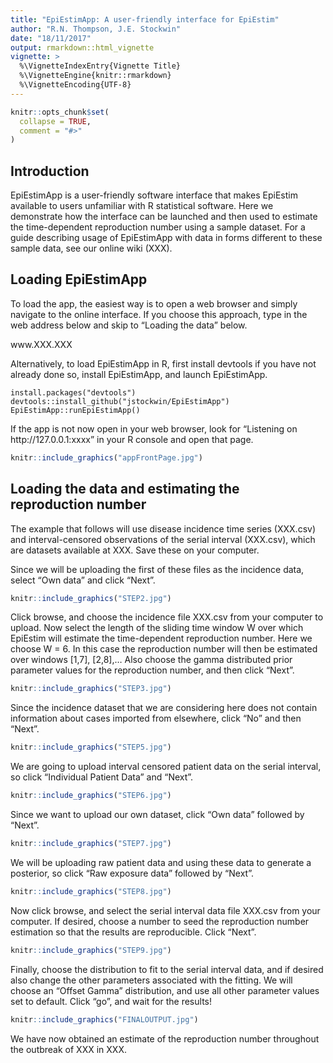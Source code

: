 ```yaml
---
title: "EpiEstimApp: A user-friendly interface for EpiEstim"
author: "R.N. Thompson, J.E. Stockwin"
date: "18/11/2017"
output: rmarkdown::html_vignette
vignette: >
  %\VignetteIndexEntry{Vignette Title}
  %\VignetteEngine{knitr::rmarkdown}
  %\VignetteEncoding{UTF-8}
---
```


```r
knitr::opts_chunk$set(
  collapse = TRUE,
  comment = "#>"
)
```

## Introduction

EpiEstimApp is a user-friendly software interface that makes EpiEstim available to users unfamiliar with R statistical software. Here we demonstrate how the interface can be launched and then used to estimate the time-dependent reproduction number using a sample dataset.  For a guide describing usage of EpiEstimApp with data in forms different to these sample data, see our online wiki (XXX).

## Loading EpiEstimApp

To load the app, the easiest way is to open a web browser and simply navigate to the online interface.  If you choose this approach, type in the web address below and skip to “Loading the data” below.

www.XXX.XXX

Alternatively, to load EpiEstimApp in R, first install devtools if you have not already done so, install EpiEstimApp, and launch EpiEstimApp.

    install.packages("devtools")
    devtools::install_github("jstockwin/EpiEstimApp")
    EpiEstimApp::runEpiEstimApp()

If the app is not now open in your web browser, look for "Listening on http://127.0.0.1:xxxx" in your R console and open that page.

```r
knitr::include_graphics("appFrontPage.jpg")
```


## Loading the data and estimating the reproduction number

The example that follows will use disease incidence time series (XXX.csv) and interval-censored observations of the serial interval (XXX.csv), which are datasets available at XXX. Save these on your computer.

Since we will be uploading the first of these files as the incidence data, select "Own data" and click "Next".

```r
knitr::include_graphics("STEP2.jpg")
```

Click browse, and choose the incidence file XXX.csv from your computer to upload. Now select the length of the sliding time window W over which EpiEstim will estimate the time-dependent reproduction number. Here we choose W = 6. In this case the reproduction number will then be estimated over windows [1,7], [2,8],...  Also choose the gamma distributed prior parameter values for the reproduction number, and then click "Next".

```r
knitr::include_graphics("STEP3.jpg")
```

Since the incidence dataset that we are considering here does not contain information about cases imported from elsewhere, click "No" and then "Next".

```r
knitr::include_graphics("STEP5.jpg")
```

We are going to upload interval censored patient data on the serial interval, so click "Individual Patient Data" and "Next".

```r
knitr::include_graphics("STEP6.jpg")
```

Since we want to upload our own dataset, click "Own data" followed by "Next".

```r
knitr::include_graphics("STEP7.jpg")
```

We will be uploading raw patient data and using these data to generate a posterior, so click "Raw exposure data" followed by "Next".

```r
knitr::include_graphics("STEP8.jpg")
```
Now click browse, and select the serial interval data file XXX.csv from your computer.  If desired, choose a number to seed the reproduction number estimation so that the results are reproducible. Click "Next".

```r
knitr::include_graphics("STEP9.jpg")
```

Finally, choose the distribution to fit to the serial interval data, and if desired also change the other parameters associated with the fitting.  We will choose an "Offset Gamma" distribution, and use all other parameter values set to default.  Click "go", and wait for the results!

```r
knitr::include_graphics("FINALOUTPUT.jpg")
```

We have now obtained an estimate of the reproduction number throughout the outbreak of XXX in XXX.
